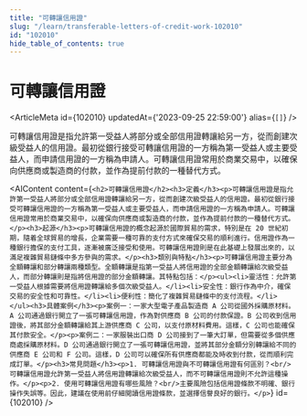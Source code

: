 ```yaml
---
title: "可轉讓信用證"
slug: "/learn/transferable-letters-of-credit-work-102010"
id: "102010"
hide_table_of_contents: true
---
```



# 可轉讓信用證

<ArticleMeta id={102010} updatedAt={'2023-09-25 22:59:00'} alias={`[]`} />
<div className='border-solid border-b border-t-0 my-4 border-[var(--ifm-color-gray-300)]' />

可轉讓信用證是指允許第一受益人將部分或全部信用證轉讓給另一方，從而創建次級受益人的信用證。最初從銀行接受可轉讓信用證的一方稱為第一受益人或主要受益人，而申請信用證的一方稱為申請人。可轉讓信用證常用於商業交易中，以確保向供應商或製造商的付款，並作為提前付款的一種替代方式。

<AIContent content={`<h2>可轉讓信用證</h2><h3>定義</h3><p>可轉讓信用證是指允許第一受益人將部分或全部信用證轉讓給另一方，從而創建次級受益人的信用證。最初從銀行接受可轉讓信用證的一方稱為第一受益人或主要受益人，而申請信用證的一方稱為申請人。可轉讓信用證常用於商業交易中，以確保向供應商或製造商的付款，並作為提前付款的一種替代方式。</p><h3>起源</h3><p>可轉讓信用證的概念起源於國際貿易的需求，特別是在 20 世紀初期，隨着全球貿易的增長，企業需要一種可靠的支付方式來確保交易的順利進行。信用證作為一種銀行擔保的支付工具，逐漸被廣泛接受和使用。可轉讓信用證則是在此基礎上發展出來的，以滿足複雜貿易鏈條中多方參與的需求。</p><h3>類別與特點</h3><p>可轉讓信用證主要分為全額轉讓和部分轉讓兩種類型。全額轉讓是指第一受益人將信用證的全部金額轉讓給次級受益人，而部分轉讓則是指將信用證的部分金額轉讓。其特點包括：</p><ul><li>靈活性：允許第一受益人根據需要將信用證轉讓給多個次級受益人。</li><li>安全性：銀行作為中介，確保交易的安全性和可靠性。</li><li>便利性：簡化了複雜貿易鏈條中的支付流程。</li></ul><h3>具體案例</h3><p>案例一：一家大型電子產品製造商 A 公司從國外採購原材料。A 公司通過銀行開立了一張可轉讓信用證，作為對供應商 B 公司的付款保證。B 公司收到信用證後，將其部分金額轉讓給其上游供應商 C 公司，以支付原材料費用。這樣，C 公司也能確保其付款安全。</p><p>案例二：一家服裝出口商 D 公司接到了一筆大訂單，但需要從多個供應商處採購原材料。D 公司通過銀行開立了一張可轉讓信用證，並將其部分金額分別轉讓給不同的供應商 E 公司和 F 公司。這樣，D 公司可以確保所有供應商都能及時收到付款，從而順利完成訂單。</p><h3>常見問題</h3><p>1. 可轉讓信用證與不可轉讓信用證有何區別？<br/>可轉讓信用證允許第一受益人將信用證轉讓給次級受益人，而不可轉讓信用證則不允許這種操作。</p><p>2. 使用可轉讓信用證有哪些風險？<br/>主要風險包括信用證條款不明確、銀行操作失誤等。因此，建議在使用前仔細閲讀信用證條款，並選擇信譽良好的銀行。</p>`} id={102010} />
